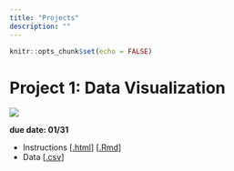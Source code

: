 ```yaml
---
title: "Projects"
description: ""
---
```


```r
knitr::opts_chunk$set(echo = FALSE)
```

# Project 1: Data Visualization

![](https://upload.wikimedia.org/wikipedia/commons/2/29/Minard.png)

**due date: 01/31**

* Instructions [[.html](files/projects/01_data-visualization/01_dataviz.html)] [[.Rmd](https://raw.githubusercontent.com/svteichman/STAT302-WIN2022/main/files/projects/01_data-visualization/01_dataviz.Rmd)]
* Data [[.csv](https://raw.githubusercontent.com/svteichman/STAT302-WIN2022/main/files/projects/01_data-visualization/Building_Permits_Clean.csv)]

\begin{comment}

# Project 2: Data Analysis

![](https://upload.wikimedia.org/wikipedia/commons/thumb/6/6c/Capitol_%28PSF%29.jpg/640px-Capitol_%28PSF%29.jpg)

**due date: 02/21**

* Instructions [[.html](files/projects/02_congress-data/02_voting-analysis.html)] [[.Rmd](https://raw.githubusercontent.com/svteichman/STAT302-WIN2022/main/files/projects/02_congress-data/02_voting-analysis.Rmd)]

# Project 3: ????????

![](https://upload.wikimedia.org/wikipedia/commons/thumb/f/fa/Cat_using_computer.jpg/640px-Cat_using_computer.jpg)

*due date: 12/06*

* Instructions [[.html](files/projects/03_vignettes/03_vignettes.html)] [[.Rmd](https://raw.githubusercontent.com/svteichman/STAT302-WIN2022/main/files/projects/03_vignettes/03_vignettes.Rmd)]

\end{comment}